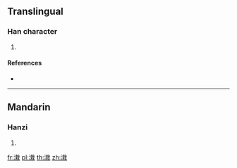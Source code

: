 {{character info/new}}
==Translingual==

===Han character===
{{Han char|rn=85|rad=水|as=10|sn=13|four=|canj=EJID|ids=⿰氵栽}}

# {{defn|Han|sort=水10}}

====References====
* {{Han ref|kx=0640.170|dkj=17962|hdz=31693.010|uh=6EA8|ud=28328}}

----

==Mandarin==

===Hanzi===
{{cmn-hanzi|pin=[[cái]] ([[cai2]])|wg=ts'ai<sup>2</sup>}}

# {{defn|lang=cmn|sort=水10}}

[[fr:溨]]
[[pl:溨]]
[[th:溨]]
[[zh:溨]]